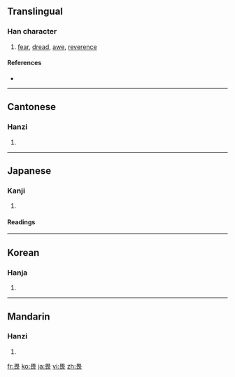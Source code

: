 ==Translingual==

===Han character===
{{Han char|rn=102|rad=田|as=04|sn=9|four=6073<sub>2</sub>|canj=田一女 (WMV)}}

# [[fear]], [[dread]], [[awe]], [[reverence]]

====References====
* {{Han ref|kx=0760.220|dkj=21778|dj=1170.140|hdz=42532.030|uh=754F|ud=30031|bh=ACC8|bd=44232}}

----

==Cantonese==

===Hanzi===
{{yue-hanzi|jyut=|y=[[wai3]]}}

# {{defn|Cantonese|sort=田04}}

----

==Japanese==

===Kanji===
{{ja-kanji|grade=|rs=田04}}

# {{defn|Japanese|sort=田04}}

====Readings====
{{ja-readings|on=[[い]] (i)|kun=[[おそれる]] (osoreru), [[かしこし]] (kashikoshi), [[かしこまる]] (kashikomaru)|nanori=}}

----

==Korean==

===Hanja===
{{ko-hanja|hangeul=외|eumhun=|rv=oe|mr=oe|y=oy}}

# {{defn|Korean|sort=田04}}

----

==Mandarin==

===Hanzi===
{{cmn-hanzi|pin=[[wèi]] ([[wei4]])|wg=[[wei]]<sup>4</sup>}}

# {{defn|Mandarin|sort=田04}}

[[fr:畏]]
[[ko:畏]]
[[ja:畏]]
[[vi:畏]]
[[zh:畏]]